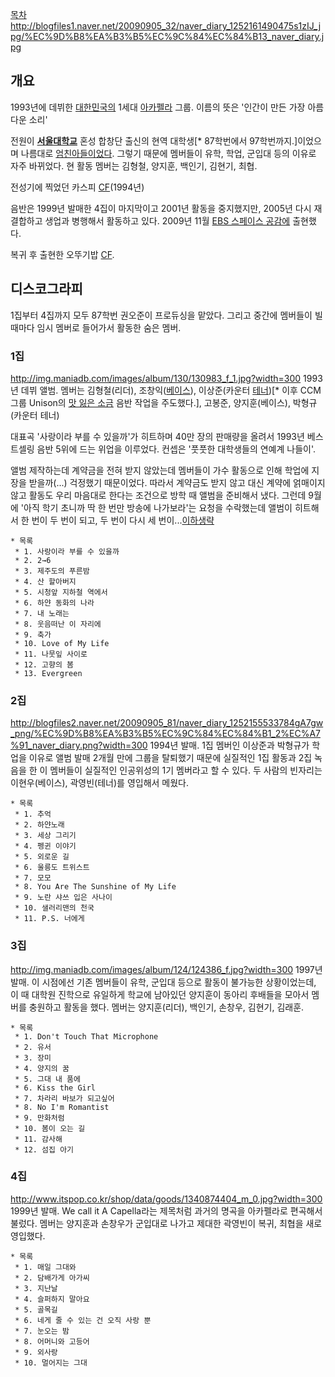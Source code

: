 [[목차]]
http://blogfiles1.naver.net/20090905_32/naver_diary_1252161490475s1zIJ_jpg/%EC%9D%B8%EA%B3%B5%EC%9C%84%EC%84%B13_naver_diary.jpg
== 개요 ==
1993년에 데뷔한 [[대한민국]]의 1세대 [[아카펠라]] 그룹. 이름의 뜻은 '인간이 만든 가장 아름다운 소리'

전원이 '''[[서울대학교]]''' 혼성 합창단 출신의 현역 대학생[* 87학번에서 97학번까지.]이었으며 나름대로 [[엄친아]]들이었다. 그렇기 때문에 멤버들이 유학, 학업, 군입대 등의 이유로 자주 바뀌었다. 현 활동 멤버는 김형철, 양지훈, 백인기, 김현기, 최협.

{{{#!HTML
<iframe title='3월 24일 장천 아트홀 공연 오프닝 공연 아카펠라 그룹 '인공위성'' width='402px' height='324px' src='http://videofarm.daum.net/controller/video/viewer/Video.html?vid=qASCzNPWegw$&play_loc=undefined' frameborder='0' scrolling='no' ></iframe>
}}}
전성기에 찍었던 카스피 [[CF]](1994년)

음반은 1999년 발매한 4집이 마지막이고 2001년 활동을 중지했지만, 2005년 다시 재결합하고 생업과 병행해서 활동하고 있다. 2009년 11월 [[EBS 스페이스 공감]]에 출현했다.

{{{#!HTML
<iframe width="420" height="315" src="http://www.youtube.com/embed/dQ7-61lddbg" frameborder="0" allowfullscreen></iframe>
}}}
복귀 후 출현한 오뚜기밥 [[CF]].

== 디스코그라피 ==
1집부터 4집까지 모두 87학번 권오준이 프로듀싱을 맡았다. 그리고 중간에 멤버들이 빌 때마다 임시 멤버로 들어가서 활동한 숨은 멤버.
=== 1집 ===
http://img.maniadb.com/images/album/130/130983_f_1.jpg?width=300
1993년 데뷔 앨범. 멤버는 김형철(리더), 조창익([[베이스]]), 이상준(카운터 [[테너]])[* 이후 CCM 그룹 Unison의 [[맛 잃은 소금]] 음반 작업을 주도했다.], 고봉준, 양지훈(베이스), 박형규(카운터 테너)

대표곡 '사랑이라 부를 수 있을까'가 히트하며 40만 장의 판매량을 올려서 1993년 베스트셀링 음반 5위에 드는 위업을 이루었다. 컨셉은 '풋풋한 대학생들의 연예계 나들이'. 

앨범 제작하는데 계약금을 전혀 받지 않았는데 멤버들이 가수 활동으로 인해 학업에 지장을 받을까(...) 걱정했기 때문이었다. 따라서 계약금도 받지 않고 대신 계약에 얽매이지 않고 활동도 우리 마음대로 한다는 조건으로 방학 때 앨범을 준비해서 냈다.
그런데 9월에 '아직 학기 초니까 딱 한 번만 방송에 나가보라'는 요청을 수락했는데 앨범이 히트해서 한 번이 두 번이 되고, 두 번이 다시 세 번이...[[이하생략]]

 * 목록
  * 1. 사랑이라 부를 수 있을까
  * 2. 2→6
  * 3. 제주도의 푸른밤
  * 4. 산 할아버지
  * 5. 시청앞 지하철 역에서
  * 6. 하얀 동화의 나라
  * 7. 내 노래는
  * 8. 웃음떠난 이 자리에
  * 9. 축가
  * 10. Love of My Life
  * 11. 나뭇잎 사이로
  * 12. 고향의 봄
  * 13. Evergreen

=== 2집 ===
http://blogfiles2.naver.net/20090905_81/naver_diary_1252155533784gA7gw_png/%EC%9D%B8%EA%B3%B5%EC%9C%84%EC%84%B1_2%EC%A7%91_naver_diary.png?width=300
1994년 발매. 1집 멤버인 이상준과 박형규가 학업을 이유로 앨범 발매 2개월 만에 그룹을 탈퇴했기 때문에 실질적인 1집 활동과 2집 녹음을 한 이 멤버들이 실질적인 인공위성의 1기 멤버라고 할 수 있다. 두 사람의 빈자리는 이현우(베이스), 곽영빈(테너)를 영입해서 메웠다.

 * 목록
  * 1. 추억
  * 2. 하얀노래
  * 3. 세상 그리기
  * 4. 펭귄 이야기
  * 5. 외로운 길
  * 6. 울릉도 트위스트
  * 7. 모모
  * 8. You Are The Sunshine of My Life
  * 9. 노란 샤쓰 입은 사나이
  * 10. 샐러리맨의 천국
  * 11. P.S. 너에게

=== 3집 ===
http://img.maniadb.com/images/album/124/124386_f.jpg?width=300
1997년 발매. 이 시점에선 기존 멤버들이 유학, 군입대 등으로 활동이 불가능한 상황이었는데, 이 때 대학원 진학으로 유일하게 학교에 남아있던 양지훈이 동아리 후배들을 모아서 멤버를 충원하고 활동을 했다.
멤버는 양지훈(리더), 백인기, 손창우, 김현기, 김래훈.

 * 목록
  * 1. Don't Touch That Microphone
  * 2. 유서
  * 3. 장미
  * 4. 양지의 꿈
  * 5. 그대 내 품에
  * 6. Kiss the Girl
  * 7. 차라리 바보가 되고싶어
  * 8. No I'm Romantist
  * 9. 만화처럼
  * 10. 봄이 오는 길
  * 11. 감사해
  * 12. 섬집 아기

=== 4집 ===
http://www.itspop.co.kr/shop/data/goods/1340874404_m_0.jpg?width=300
1999년 발매. We call it A Capella라는 제목처럼 과거의 명곡을 아카펠라로 편곡해서 불렀다.
멤버는 양지훈과 손창우가 군입대로 나가고 제대한 곽영빈이 복귀, 최협을 새로 영입했다.

 * 목록
  * 1. 매일 그대와
  * 2. 담배가게 아가씨
  * 3. 지난날
  * 4. 슬퍼하지 말아요
  * 5. 골목길
  * 6. 네게 줄 수 있는 건 오직 사랑 뿐
  * 7. 눈오는 밤
  * 8. 어머니와 고등어
  * 9. 외사랑
  * 10. 멀어지는 그대
